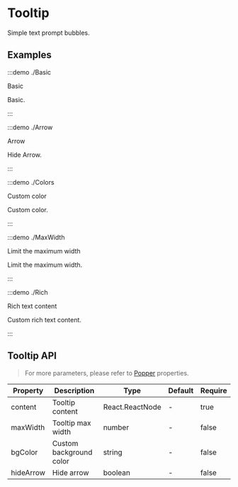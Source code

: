 # Tooltip

Simple text prompt bubbles.

## Examples

:::demo ./Basic

Basic

Basic.

:::

:::demo ./Arrow

Arrow

Hide Arrow.

:::

:::demo ./Colors

Custom color

Custom color.

:::

:::demo ./MaxWidth

Limit the maximum width

Limit the maximum width.

:::

:::demo ./Rich

Rich text content

Custom rich text content.

:::

## Tooltip API

> For more parameters, please refer to [Popper](/components/Popper) properties.

| Property | Description | Type | Default | Require |
| --- | --- | --- | --- | --- |
| content | Tooltip content | React.ReactNode | - | true |
| maxWidth | Tooltip max width | number | - | false |
| bgColor | Custom background color | string | - | false |
| hideArrow | Hide arrow | boolean | - | false |
